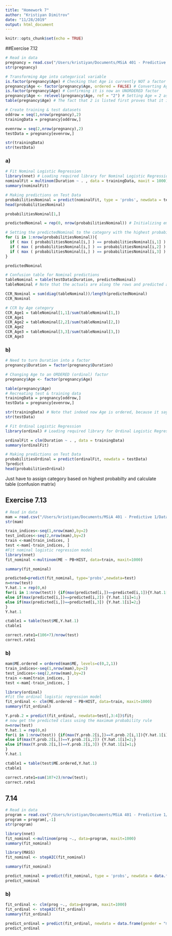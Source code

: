 ```yaml
---
title: "Homework 7"
author: "Kristiyan Dimitrov"
date: "11/28/2019"
output: html_document
---
```


```r
knitr::opts_chunk$set(echo = TRUE)
```

##Exercise 7.12

```r
# Read in data
pregnancy = read.csv("/Users/kristiyan/Documents/MSiA 401 - Predictive 1/Datasets/Pregnancy.csv")
str(pregnancy)
```

```r
# Transforming Age into categorical variable
is.factor(pregnancy$Age) # Checking that Age is currently NOT a factor (categorical) variable
pregnancy$Age <- factor(pregnancy$Age, ordered = FALSE) # Converting Age into an UNORDERED categorical varible)
is.factor(pregnancy$Age) # Confirming it is now an UNORDERED factor
pregnancy$Age <- relevel(pregnancy$Age, ref = "2") # Setting Age = 2 as the reference category
table(pregnancy$Age) # The fact that 2 is listed first proves that it is the reference category (otherwise would be listed alphabetically: 1, 2, 3)
```


```r
# Create training & test datasets
oddrow = seq(1,nrow(pregnancy),2)
trainingData = pregnancy[oddrow,]

evenrow = seq(2,nrow(pregnancy),2)
testData = pregnancy[evenrow,]

str(trainingData)
str(testData)
```

### a)

```r
# Fit Nominal Logistic Regression
library(nnet) # Loading required library for Nominal Logistic Regression
nominalFit = multinom(Duration ~ . , data = trainingData, maxit = 1000)
summary(nominalFit)
```

```r
# Making predictions on Test Data
probabilitiesNominal = predict(nominalFit, type = 'probs', newdata = testData)
head(probabilitiesNominal)

probabilitiesNominal[1,]
```

```r
predictedNominal = rep(0, nrow(probabilitiesNominal)) # Initializing empty vector to hold all our predictions

# Setting the predictedNominal to the category with the highest probability for that observation
for (i in 1:nrow(probabilitiesNominal)){
  if ( max ( probabilitiesNominal[i,] ) == probabilitiesNominal[i,1] ) { predictedNominal[i] = 1} else
  if ( max ( probabilitiesNominal[i,] ) == probabilitiesNominal[i,2] ) { predictedNominal[i] = 2} else
  if ( max ( probabilitiesNominal[i,] ) == probabilitiesNominal[i,3] ) { predictedNominal[i] = 3}
}

predictedNominal
```

```r
# Confusion table for Nominal predictions
tableNominal = table(testData$Duration, predictedNominal)
tableNominal # Note that the actuals are along the rows and predicted along the columns

CCR_Nominal = sum(diag(tableNominal))/length(predictedNominal)
CCR_Nominal
```

```r
# CCR by Age category
CCR_Age1 = tableNominal[1,1]/sum(tableNominal[1,])
CCR_Age1
CCR_Age2 = tableNominal[2,2]/sum(tableNominal[2,])
CCR_Age2
CCR_Age3 = tableNominal[3,3]/sum(tableNominal[3,])
CCR_Age3
```

### b)

```r
# Need to turn Duration into a factor
pregnancy$Duration = factor(pregnancy$Duration)

# Changing Age to an ORDERED (ordinal) factor
pregnancy$Age <- factor(pregnancy$Age)

table(pregnancy$Age)
# Recreating test & training data
trainingData = pregnancy[oddrow,]
testData = pregnancy[evenrow,]

str(trainingData) # Note that indeed now Age is ordered, because it says "2"<"1"<"3"
str(testData)
```


```r
# Fit Ordinal Logistic Regression
library(ordinal) # Loading required library for Ordinal Logistic Regression

ordinalFit = clm(Duration ~ . , data = trainingData)
summary(ordinalFit)
```

```r
# Making predictions on Test Data
probabilitiesOrdinal = predict(ordinalFit, newdata = testData)
?predict
head(probabilitiesOrdinal)
```

Just have to assign category based on highest probabilty and calculate table (confusion matrix)

## Exercise 7.13

```r
# Read in data
mam = read.csv("/Users/kristiyan/Documents/MSiA 401 - Predictive 1/Datasets/Mammography.csv")
str(mam)
```

```r
train_indices<-seq(1,nrow(mam),by=2)
test_indices<-seq(2,nrow(mam),by=2)
train <-mam[train_indices, ]
test <-mam[-train_indices, ]
#Fit nominal logistic regression model
library(nnet)
fit_nominal <-multinom(ME ~ PB+HIST, data=train, maxit=1000)
```
```r
summary(fit_nominal)
```

```r
predicted=predict(fit_nominal, type='probs',newdata=test)
n=nrow(test)
Y.hat.1 = rep(0,n)
for(i in 1:nrow(test)) {if(max(predicted[i,])==predicted[i,1]){Y.hat.1[i]=0;}
else if(max(predicted[i,])==predicted[i,2]) {Y.hat.1[i]=1;}
else if(max(predicted[i,])==predicted[i,3]) {Y.hat.1[i]=2;}
}
Y.hat.1
```

```r
ctable1 = table(test$ME,Y.hat.1)
ctable1
```

```r
correct.rate1=(106+7)/nrow(test)
correct.rate1
```

### b)

```r
mam$ME.ordered = ordered(mam$ME, levels=c(0,2,1))
train_indices<-seq(1,nrow(mam),by=2)
test_indices<-seq(2,nrow(mam),by=2)
train <-mam[train_indices, ]
test <-mam[-train_indices, ]

library(ordinal)
#fit the ordinal logistic regression model
fit_ordinal <- clm(ME.ordered ~ PB+HIST, data=train, maxit=1000)
summary(fit_ordinal)

```

```r
Y.prob.2 = predict(fit_ordinal, newdata=test[,3:4])$fit;
# now get the predicted class using the maximum probability rule
n=nrow(test)
Y.hat.1 = rep(0,n)
for(i in 1:nrow(test)) {if(max(Y.prob.2[i,])==Y.prob.2[i,1]){Y.hat.1[i]=0;}
else if(max(Y.prob.2[i,])==Y.prob.2[i,2]) {Y.hat.1[i]=2;}
else if(max(Y.prob.2[i,])==Y.prob.2[i,3]) {Y.hat.1[i]=1;}
}
Y.hat.1
```

```r
ctable1 = table(test$ME.ordered,Y.hat.1)
ctable1
```

```r
correct.rate1=sum(107+2)/nrow(test);
correct.rate1
```

## 7.14

```r
# Read in data
program = read.csv("/Users/kristiyan/Documents/MSiA 401 - Predictive 1/Datasets/program.csv")
program = program[,-1]
str(program)
```

```r
library(nnet)
fit_nominal <-multinom(prog ~., data=program, maxit=1000)
summary(fit_nominal)
```

```r
library(MASS)
fit_nominal <- stepAIC(fit_nominal)
```

```r
summary(fit_nominal)
```

```r
predict_nominal = predict(fit_nominal, type = 'probs', newdata = data.frame(gender = "male", ses = "high", schtyp = "private", math = 52, science = 53, read = 50, writing = 54))
predict_nominal
```

### b) 

```r
fit_ordinal <- clm(prog ~., data=program, maxit=1000)
fit_ordinal <- stepAIC(fit_ordinal)
summary(fit_ordinal)
```

```r
predict_ordinal = predict(fit_ordinal, newdata = data.frame(gender = "male", ses = "high", schtyp = "private", math = 52, science = 53, read = 50, write = 54))
predict_ordinal
```









